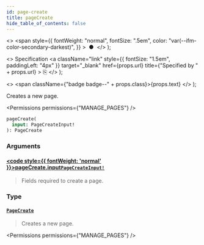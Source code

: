```yaml
---
id: page-create
title: pageCreate
hide_table_of_contents: false
---
```


  <>
    <span
      style={{
        fontWeight: "normal",
        fontSize: ".5em",
        color: "var(--ifm-color-secondary-darkest)",
      }}
    >
      &nbsp;●&nbsp;
    </span>
  </>
);

  <>
    Specification
    <a
      className="link"
      style={{ fontSize: "1.5em", paddingLeft: "4px" }}
      target="\_blank"
      href={props.url}
      title={"Specified by " + props.url}
    >
      ⎘
    </a>
  </>
);

  <>
    <span className={"badge badge--" + props.class}>{props.text}</span>
  </>
);

Creates a new page.

<Permissions permissions={"MANAGE_PAGES"} />

```graphql
pageCreate(
  input: PageCreateInput!
): PageCreate
```

### Arguments

#### [<code style={{ fontWeight: 'normal' }}>pageCreate.<b>input</b></code>](#)<Bullet />[`PageCreateInput!`](../../../api-reference/pages/inputs/page-create-input) <Badge class="secondary" text="non-null"/> <Badge class="secondary" text="input"/> <Badge class="secondary" text="pages"/>

> Fields required to create a page.

### Type

#### [`PageCreate`](../../../api-reference/pages/objects/page-create) <Badge class="secondary" text="object"/> <Badge class="secondary" text="pages"/>

> Creates a new page.

<Permissions permissions={"MANAGE_PAGES"} />

>

